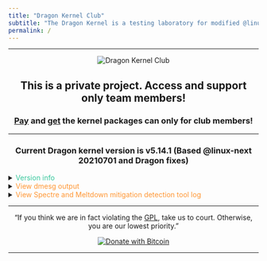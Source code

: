 ```yaml
---
title: "Dragon Kernel Club"
subtitle: "The Dragon Kernel is a testing laboratory for modified @linux-next kernel"
permalink: /
---
```


---

<picture>
 <center>
    <source srcset="images/dragon.jpg" type="image/jpg">
    <img src="images/dragon.jpg" alt="Dragon Kernel Club">
 </center>
</picture>


<center>

## This is a private project. Access and support only team members!

### [Pay](https://www.gnu.org/licenses/old-licenses/gpl-2.0-faq.html#DoesTheGPLAllowMoney) and [get](https://www.gnu.org/licenses/old-licenses/gpl-2.0-faq.html#InternalDistribution) the kernel packages can only for club members!


---

### Current Dragon kernel version is v5.14.1 (Based @linux-next 20210701 and Dragon fixes)

</center>


<details>
  <summary>
    <font style="color:#37C79C;">Version info</font>
  </summary>
<p>


 **Dragon Kernel semantic versioning and give your version numbers meaning:**

```
major.minor[.maintenance-build]  (Example: 5.14.1-dragon)

major.minor is linux-next kernel version,  maintenance build is Dragon kernel version.
```

</p>
</details>


<details>
  <summary>
    <font style="color:#FF9633;">View dmesg output</font>
  </summary>
<p>

- [<font style="color:#1D32FC;">Dell Precision M6600 (Sandy Bridge)</font>](dmesg.html)


</p>
</details>


<details>
  <summary>
    <font style="color:#FF9633;">View Spectre and Meltdown mitigation detection tool log</font>
  </summary>
<p>

- [<font style="color:#1D32FC;">Linux 5.14.1-dragon-sandybridge</font>](checker.html)

</p>
</details>


---

<center>
“If you think we are in fact violating the [GPL](https://www.gnu.org/licenses/old-licenses/gpl-2.0-faq.html), take us to court. Otherwise, you are our lowest priority."

[![Donate with Bitcoin](https://en.cryptobadges.io/badge/micro/1KvWrbLhuzk8DSb2Yq2948bMj3uQvVTQCW)](https://en.cryptobadges.io/donate/1KvWrbLhuzk8DSb2Yq2948bMj3uQvVTQCW)
</center>


---
